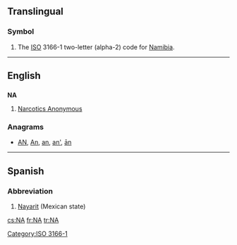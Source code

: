 {{also|Appendix:Variations of "na"}}
==Translingual==
===Symbol===
{{infl|mul|symbol}}
# The [[ISO]] 3166-1 two-letter (alpha-2) code for [[Namibia]].

[[Category:ISO 3166-1]]
----

==English==

==={{initialism}}===
'''NA'''

# [[w:Narcotics Anonymous|Narcotics Anonymous]]

===Anagrams===
* [[AN#English|AN]], [[An#English|An]], [[an#English|an]], [[an'#English|an']], [[ān#English|ān]]

----

==Spanish==

===Abbreviation===
{{infl|es|abbreviation}}

# [[Nayarit]] (Mexican state)

[[cs:NA]]
[[fr:NA]]
[[tr:NA]]